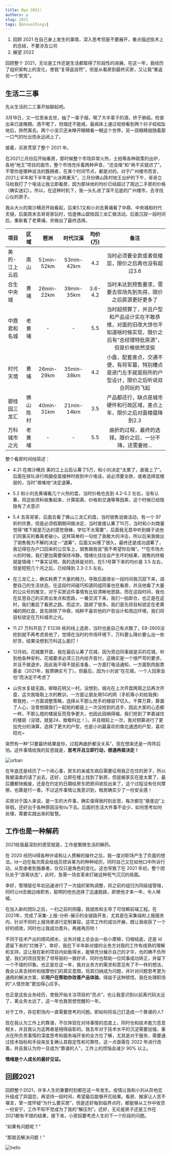 ```yaml
---
title: Bye 2021!
authors: y
slug: 2021
tags: [AnnualRings]
---
```


1. 回顾 2021 在自己身上发生的事情，深入思考但是不要展开，重点描述技术上的总结，不要涉及公司
2. 展望 2022

回顾整个 2021，无论是工作还是生活都取得了阶段性的进展。在这一年，我经历了组织架构上的变化，使我“复得返自然”，但是从看房到最终买房，又让我“重返另一个樊笼”。

<!--truncate-->

## 生活二三事

先从生活的二三事开始聊起吧。

3月18日，又一位至亲去世，抽了一辈子烟，喝了大半辈子的酒，终于肺癌，检查出来已是晚期。酒不喝了，但烟还不能戒，最病床上通过视频看到两个孙子呱呱坠地后，猝然离去。两个小宝贝还未睁开眼睛看一眼这个世界，另一双眼睛就随着那一口气的吐出而永远闭上了。

接着，买房贯穿了整个 2021 年。

在2021三月份后开始看房，那时候整个市场异常火热，土拍等各种政策的出炉，各地“地王”项目的面市，整个市场充斥着两种声音，“还会降”和“再不买就迟了”。不管你是哪种说法的簇拥者，在某个时间节点，都是对的。对于广州楼市而言，2021上半年和下半年是“火冰两重天”。三月份佛山陈村地王出炉的下午，哥哥立马给我打了个电话让我立即看房，因为那块地的均价已经超过了周边二手房的价格（确实迷幻）。所以，在这种时机下，我一头扎进了深不见底的广州楼市，去寻找心仪的房子。

我从大火的南沙横沥开始看起，后来5.1又和小刘去黄埔看了中鼎、中央城和时代天镜，后面周末去哥哥家玩时，恰逢佛山碧桂园三龙汇做活动，后面沉寂一段时间后，重新看了老黄埔，并做出了最终选择。

|项目|区域|琶洲|时代汉溪|均价(万)|备注|
|:-|:-:|:-:|:-:|:-:|:-:|
|美的-江上云启|南山|51min-52km|53min-42km|4.2|当时必须要全款或者低楼层，限价之后再也没有超过3.6|
|合生中央城|黄埔|26min-22km|39min-35km|3.6-4.2|当时未达到预售要求，需要去现场先到先得，限价之后房源更好更多了|
|中鼎君和名城|老黄埔|-|-|5.5|当时超预算了，并且户型和产品设计实在不敢恭维，对面的旧改大饼也不知道啥时候实现，限价之后有“总经理特批房源”，但是价格依然坚挺|
|时代天境|黄埔|26min-29km|35min-38km|4.2|小盘，配套差点，交通不便，有将军墓，特别槽点是进门左手就是厕所的户型设计，限价之后听说双合同玩的飞起|
|碧桂园三龙汇|佛山陈村|40min-31km|21min-14km|3.5|产品都还行，缺点是城市硬件和行政区域，差点上车，限价之后对面楼盘降到2.3|
|万科城市之光|老黄埔|-|-|5.5|曲折的过程，最终的选择。限价之后，一分不降，还需要抢...|


整个看房时间线简述：

- 4.21 在南沙横沥 美的江上云启认筹了5万，和小刘决定“太累了，直接上了”。后面在排队进行核酸疫苗接种时收到中介电话，说必须要全款，或者选择低楼层的，当时”艰难地“决定退筹。

- 5.2 和小刘去黄埔看几个火热的盘，当时价格也去到 4.2-5.2 左右，没有认筹，将这些资料收集起来，计算距离、价格和交通等等因素，这个时候已经隐隐有了点意识

- 5.4 去哥哥家，后面去看了佛山三龙汇的盘，当时销售说做活动，有一个 97 折的优惠，但是必须假期期间做决定，当时直接认筹了10万，当时和小刘商量觉得“楼下就是万达的感觉很棒，学位不太需要”，后面我无意中听到嫂子说他们同事买的番禺老破小。这样简单的一句给了我极大的冲击，所以后来我做出了销售极为不解的决定--”退筹“，后面又纠缠了很久，最终还是成功退筹了，我记得在办户口回来的公交车上，销售跟我说”我不希望你后悔“。**在市场大火的时候，我们更加需要保持冷静，情绪化往往会产生坏的结果，销售的终极就是情绪！**事实证明，我的选择是对的，在5.1号算下来的均价是 3.5 左右，但是短短几个月之后，已经降到 2.3-2.5 左右。

- 在三龙汇上，确实耗费了大量的精力，导致后面很长一段时间我沉寂下来，调整自己的生活状态。在这段时间碰巧知道同组同事也在看房，并且他看了大量的公众号的推文，对于买房这件事情有比较清晰地思路，而在这段时间，我也在反思自己的买房出发点和思路，一番交流下来，我们一拍即合，也正是在这时，我们重启了看房之路。而这次，路顺了很多。我们首先将目标锁定在老黄埔的网红盘，首先排除了中鼎，纯粹不喜欢他的户型设计和周边环境，我们将目标锁定在万科城市之光。

- 11.27 万科开启了 E1238 栋的线上选房，当时也是自己有点飘了，E8-2605没抢到就不再考虑其他了，觉得在当时的市场环境下，万科要么降价要么出一些好货，结果没想到万科这么能打！

- 12月初。花城要开盘，我在最后认筹了花城，因为旁边同事就是买的花城，听到他各种安利，花城要求必须三日内给齐首付，这确实是一个很严苛的要求，并且不做退步。因此我不得不提前准备，一方面打电话通知，一方面割肉股票基金（2021年，股票确实亏了）。但最后，因为小刘说“在花城，一个人回家会怕”而决定不考虑了

- 山穷水复疑无路，柳暗花明又一村。没想到，城光在上次开盘两周之后再次开盘，这次我吸取上次的教训，一方面让朋友用5G的网（手机等小刘给我换）帮我抢，一方面调整策略，选择从不那么抢手的楼层17切入。千算万算，算漏了人心，没曾想跟我们一起抢的都是上一次没抢到的选手，因此大家的心态都一样，不那么翘的楼层反而竞争更大，也因此因祸得福，我们抢到了李嘉诚住的楼层（没错，就是24，致敬科比！）。并且相较上一次，我对预算进行了更加充分的演算，选择了更大的户型，也是小刘最喜欢的南北通透的户型，喜欢阳光~

突然有一种“只要最终结果是你，过程再曲折都没关系”，现在想来还是一阵阵后怕。这件事情给我的反思就是，**思考并且立即行动，想通再做决定！**

![urban](urban.jpg)

在年底还是经历了一个闹心事，房东的亲戚生病后需要征用我正在住的房子，所以我被温柔的请了出去，还好，立即在楼上找到了新房，但是搬家实在是太累了，最后腰都快搬废，还是在约定的日期给房东把房间收拾出来了，这个过程没有任何摩擦，也算是行一善。不过这件事情让我意识到，租房确实少了一份安全感！

买房对于国人来说，是一生的大件事，确实值得我时刻反思，每次都在“悬崖边”上徘徊，还好出于各种原因没有tiu下去。后面的生活大件事不会少，如何思考如何处理，需要实践出来的智慧。



## 工作也是一种解药

2021给我最深刻的感受就是，工作是繁碌生活的解药。

在 2020 经历ld得各种许诺和让人费解的操作之后，我一度对职场产生了负面的想法。ld一边在每次周会给组员控诉某为的种种经历，同时自己又在如他口中所诉行动，从受虐者到施暴者，仅仅只是角色的变化。这也导致了在 2021 年初，整个团队处于“游离状态”，此时，急需一场变革来打破这种死气沉沉的局面。

幸好，管理层在年初迅速进行了一次组织架构调整，将之前的组归为同级组管辖，同时让ld去做边缘职务，聪明的他也选择了迅速跑路，即使他才来一年，令人唏嘘。

在加入新的团队之后，一扫之前的阴霾，我提炼和主导了可信赖前端工程。在2021年，完成了采集-上报-分析-展示的全链路开发，尤其是在采集端和上报服务内，针对不同的上报场景进行定制兼容。这项工作的成功开展，既让我收获了一个好的绩效，同时也让我成功晋升。再接再厉哟！

不同于技术产出的顺风顺水，业务对接上总会出一些小摩擦，归根结底，还是 ld 遗留下来的“烂摊子”。幸好，我在下半年新对接的业务方对我的工作有成熟的理解和支持，这让我在新的项目内如鱼得水，能够充分展示自己的才华，也的确不负所望，我们的项目受到了领导层的一致好评，同时也帮助一位同事成功转正，并留下一个不错的印象。也正是在这一年，我对业务方的需求和意见有了不一样的想法，我会认真去倾听和揣摩他们的真实意图，将其归纳成为问题，并针对问题思考更为通用的解决方案，即**用户在帮助你改善产品体验**。得益于这种顿悟，我在处理职场的“人情世故”更加得心应手。

也正是这些业务经历，使我开始关注项目的“亮点”，也让我意识到以前离代码太近了，离业务太远了，这一年也我思想觉醒的一年。


对于工作，存在职场内一直需要思考的问题。即如何将自己打造成一个靠谱的人?

现在我认为工作上的靠谱，不仅体现在对待事情的态度上，同时也和技术能力息息相关，并且我认为这两者是相得益彰的。我去年对于技术水平的沉淀需要加强，重点在所负责事情的深度思考和服务端开发的全方位了解，尤其是对于服务，需要通过技术指标和手段来反复确认其稳定性和可靠性，这一点亟需在 2022 年进行改善。并且我认为你一旦成为“靠谱的人”，工作上的烦恼会减少 90% 以上。

**情绪是个人成长的最好见证。**


## 回顾2021

回顾整个2021，许多人生的重要时刻都在这一年发生。疫情让我和小刘从异地恋升级成了异国恋，再坚持一段时间，希望最后能够开花结果。看房、搬家让人苦不堪言，曾一度怀疑“为什么要买房”，但是还好每到临界点时，都能够从工作中收货一份安宁，工作不知不觉成为了我的“解压剂”。还好，无论是房子还是工作在2021都有不错的结果，接下来，小房奴要考虑人生的下一个阶段的问题。

“如果有问题呢？”

“那就去解决问题！”

![hello](hellokk.jpg)





